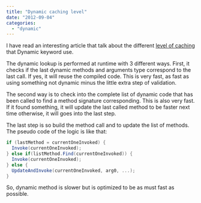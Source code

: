```yaml
---
title: "Dynamic caching level"
date: "2012-09-04"
categories: 
  - "dynamic"
---
```


I have read an interesting article that talk about the different [level of caching](http://geekswithblogs.net/simonc/archive/2012/08/20/inside-the-dlr---invoking-methods.aspx?utm_source=dlvr.it&utm_medium=twitter&utm_campaign=kodefuguru) that Dynamic keyword use.

The dynamic lookup is performed at runtime with 3 different ways. First, it checks if the last dynamic methods and arguments type correspond to the last call. If yes, it will reuse the compiled code. This is very fast, as fast as using something not dynamic minus the little extra step of validation.

The second way is to check into the complete list of dynamic code that has been called to find a method signature corresponding. This is also very fast. If it found something, it will update the last called method to be faster next time otherwise, it will goes into the last step.

The last step is so build the method call and to update the list of methods. The pseudo code of the logic is like that:

```csharp
if (lastMethod = currentOneInvoked) { 
  Invoke(currentOneInvoked); 
} else if(listMethod.Find(currentOneInvoked)) { 
  Invoke(currentOneInvoked); 
} else { 
  UpdateAndInvoke(currentOneInvoked, arg0, ...); 
} 
```

So, dynamic method is slower but is optimized to be as must fast as possible.
